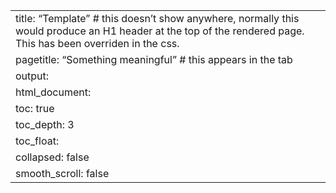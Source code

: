 ---
title: "Template" # this doesn't show anywhere, normally this would produce an H1 header at the top of the rendered page. This has been overriden in the css.
pagetitle: "Something meaningful" # this appears in the tab
output:
  html_document:
    toc: true
    toc_depth: 3
    toc_float:
      collapsed: false
      smooth_scroll: false
---